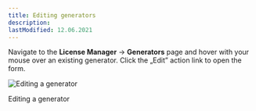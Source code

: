 ```yaml
---
title: Editing generators
description:
lastModified: 12.06.2021
---
```


Navigate to the **License Manager** → **Generators** page and hover with your
mouse over an existing generator. Click the „Edit” action link to open the form.

![Editing a generator](/images/docs/generators/editing-generators/editing-a-generator.png)
<p className={"image-desc"}>Editing a generator</p>
